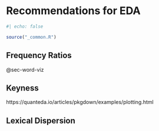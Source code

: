 # Recommendations for EDA {#sec-eda}

```r
#| echo: false

source("_common.R")
```

## Frequency Ratios {#sec-freq-ratios}

@sec-word-viz

## Keyness {#sec-keyness}

https://quanteda.io/articles/pkgdown/examples/plotting.html

## Lexical Dispersion